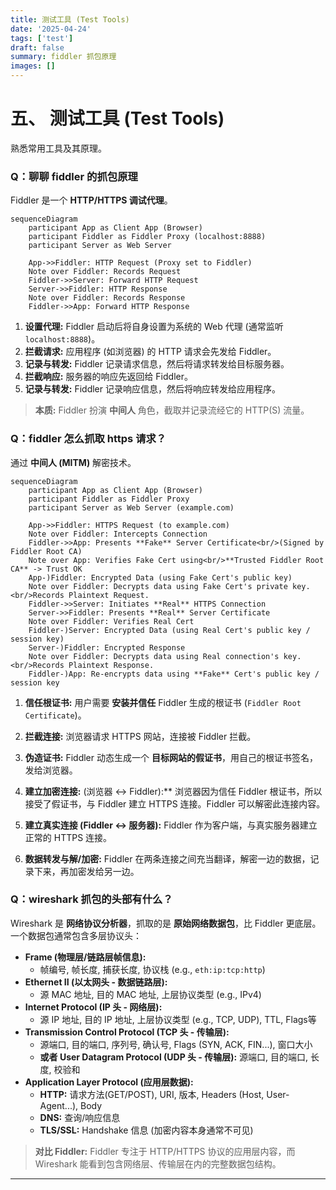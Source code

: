 ```yaml
---
title: 测试工具 (Test Tools)
date: '2025-04-24'
tags: ['test']
draft: false
summary: fiddler 抓包原理
images: []
---
```

# 五、 测试工具 (Test Tools)

熟悉常用工具及其原理。

### Q：聊聊 fiddler 的抓包原理

Fiddler 是一个 **HTTP/HTTPS 调试代理**。

```mermaid 
sequenceDiagram
    participant App as Client App (Browser)
    participant Fiddler as Fiddler Proxy (localhost:8888)
    participant Server as Web Server

    App->>Fiddler: HTTP Request (Proxy set to Fiddler)
    Note over Fiddler: Records Request
    Fiddler->>Server: Forward HTTP Request
    Server->>Fiddler: HTTP Response
    Note over Fiddler: Records Response
    Fiddler->>App: Forward HTTP Response
```


1. **设置代理:** Fiddler 启动后将自身设置为系统的 Web 代理 (通常监听 `localhost:8888`)。
2. **拦截请求:** 应用程序 (如浏览器) 的 HTTP 请求会先发给 Fiddler。
3. **记录与转发:** Fiddler 记录请求信息，然后将请求转发给目标服务器。
4. **拦截响应:** 服务器的响应先返回给 Fiddler。
5. **记录与转发:** Fiddler 记录响应信息，然后将响应转发给应用程序。

> **本质:** Fiddler 扮演 **中间人** 角色，截取并记录流经它的 HTTP(S) 流量。

### Q：fiddler 怎么抓取 https 请求？

通过 **中间人 (MITM)** 解密技术。

```mermaid 
sequenceDiagram
    participant App as Client App (Browser)
    participant Fiddler as Fiddler Proxy
    participant Server as Web Server (example.com)

    App->>Fiddler: HTTPS Request (to example.com)
    Note over Fiddler: Intercepts Connection
    Fiddler->>App: Presents **Fake** Server Certificate<br/>(Signed by Fiddler Root CA)
    Note over App: Verifies Fake Cert using<br/>**Trusted Fiddler Root CA** -> Trust OK
    App-)Fiddler: Encrypted Data (using Fake Cert's public key)
    Note over Fiddler: Decrypts data using Fake Cert's private key.<br/>Records Plaintext Request.
    Fiddler->>Server: Initiates **Real** HTTPS Connection
    Server->>Fiddler: Presents **Real** Server Certificate
    Note over Fiddler: Verifies Real Cert
    Fiddler-)Server: Encrypted Data (using Real Cert's public key / session key)
    Server-)Fiddler: Encrypted Response
    Note over Fiddler: Decrypts data using Real connection's key.<br/>Records Plaintext Response.
    Fiddler-)App: Re-encrypts data using **Fake** Cert's public key / session key
```


1. **信任根证书:** 用户需要 **安装并信任** Fiddler 生成的根证书 (`Fiddler Root Certificate`)。

2. **拦截连接:** 浏览器请求 HTTPS 网站，连接被 Fiddler 拦截。

3. **伪造证书:** Fiddler 动态生成一个 **目标网站的假证书**，用自己的根证书签名，发给浏览器。

4. **建立加密连接:** (浏览器 \<-\> Fiddler):** 浏览器因为信任 Fiddler 根证书，所以接受了假证书，与 Fiddler 建立 HTTPS 连接。Fiddler 可以解密此连接内容。

5. **建立真实连接 (Fiddler \<-\> 服务器):** Fiddler 作为客户端，与真实服务器建立正常的 HTTPS 连接。

6. **数据转发与解/加密:** Fiddler 在两条连接之间充当翻译，解密一边的数据，记录下来，再加密发给另一边。

### Q：wireshark 抓包的头部有什么？

Wireshark 是 **网络协议分析器**，抓取的是 **原始网络数据包**，比 Fiddler 更底层。一个数据包通常包含多层协议头：

- **Frame (物理层/链路层帧信息):**
  - 帧编号, 帧长度, 捕获长度, 协议栈 (e.g., `eth:ip:tcp:http`)
- **Ethernet II (以太网头 - 数据链路层):**
  - 源 MAC 地址, 目的 MAC 地址, 上层协议类型 (e.g., IPv4)
- **Internet Protocol (IP 头 - 网络层):**
  - 源 IP 地址, 目的 IP 地址, 上层协议类型 (e.g., TCP, UDP), TTL, Flags等
- **Transmission Control Protocol (TCP 头 - 传输层):**
  - 源端口, 目的端口, 序列号, 确认号, Flags (SYN, ACK, FIN...), 窗口大小
  - **或者 User Datagram Protocol (UDP 头 - 传输层):** 源端口, 目的端口, 长度, 校验和
- **Application Layer Protocol (应用层数据):**
  - **HTTP:** 请求方法(GET/POST), URI, 版本, Headers (Host, User-Agent...), Body
  - **DNS:** 查询/响应信息
  - **TLS/SSL:** Handshake 信息 (加密内容本身通常不可见)

> **对比 Fiddler:** Fiddler 专注于 HTTP/HTTPS 协议的应用层内容，而 Wireshark 能看到包含网络层、传输层在内的完整数据包结构。

***
